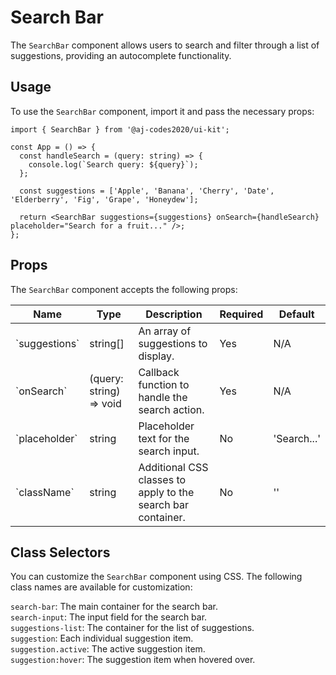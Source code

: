 
<Meta of={SearchBarStories} />

# Search Bar

The `SearchBar` component allows users to search and filter through a list of suggestions, providing an autocomplete functionality.

<Canvas of={SearchBarStories.Default} />

## Usage

To use the `SearchBar` component, import it and pass the necessary props:

```tsx
import { SearchBar } from '@aj-codes2020/ui-kit';

const App = () => {
  const handleSearch = (query: string) => {
    console.log(`Search query: ${query}`);
  };

  const suggestions = ['Apple', 'Banana', 'Cherry', 'Date', 'Elderberry', 'Fig', 'Grape', 'Honeydew'];

  return <SearchBar suggestions={suggestions} onSearch={handleSearch} placeholder="Search for a fruit..." />;
};
```

## Props

The `SearchBar` component accepts the following props:

<div style={{ overflowX: 'auto' }}>
  <table style={{ width: '100%' }}>
    <thead>
      <tr>
        <th>Name</th>
        <th>Type</th>
        <th>Description</th>
        <th>Required</th>
        <th>Default</th>
      </tr>
    </thead>
    <tbody>
      <tr>
        <td>`suggestions`</td>
        <td>string[]</td>
        <td>An array of suggestions to display.</td>
        <td>Yes</td>
        <td>N/A</td>
      </tr>
      <tr>
        <td>`onSearch`</td>
        <td>(query: string) => void</td>
        <td>Callback function to handle the search action.</td>
        <td>Yes</td>
        <td>N/A</td>
      </tr>
      <tr>
        <td>`placeholder`</td>
        <td>string</td>
        <td>Placeholder text for the search input.</td>
        <td>No</td>
        <td>'Search...'</td>
      </tr>
      <tr>
        <td>`className`</td>
        <td>string</td>
        <td>Additional CSS classes to apply to the search bar container.</td>
        <td>No</td>
        <td>''</td>
      </tr>
    </tbody>
  </table>
</div>

## Class Selectors

You can customize the `SearchBar` component using CSS. The following class names are available for customization:

`search-bar`: The main container for the search bar.\
`search-input`: The input field for the search bar.\
`suggestions-list`: The container for the list of suggestions.\
`suggestion`: Each individual suggestion item.\
`suggestion.active`: The active suggestion item.\
`suggestion:hover`: The suggestion item when hovered over.
